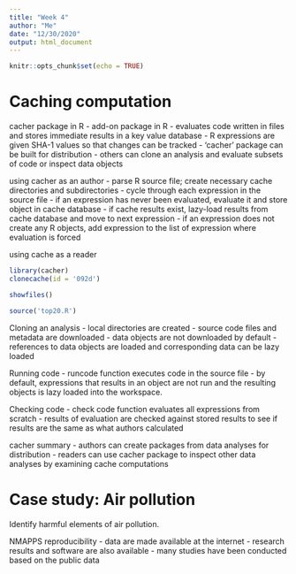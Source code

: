 ```yaml
---
title: "Week 4"
author: "Me"
date: "12/30/2020"
output: html_document
---
```


```r
knitr::opts_chunk$set(echo = TRUE)
```

# Caching computation

cacher package in R
- add-on package in R
- evaluates code written in files and stores immediate results in a key value database
- R expressions are given SHA-1 values so that changes can be tracked
- 'cacher' package can be built for distribution
- others can clone an analysis and evaluate subsets of code or inspect data objects

using cacher as an author
- parse R source file; create necessary cache directories and subdirectories
- cycle through each expression in the source file
      - if an expression has never been evaluated, evaluate it and store object in cache database
      - if cache results exist, lazy-load results from cache database and move to next expression
      - if an expression does not create any R objects, add expression to the list of expression where evaluation
         is forced

using cache as a reader
```r
library(cacher)
clonecache(id = '092d')

showfiles()

source('top20.R')
```


Cloning an analysis
- local directories are created
- source code files and metadata are downloaded
- data objects are not downloaded by default
- references to data objects are loaded and corresponding data can be lazy loaded

Running code
- runcode function executes code in the source file
- by default, expressions that results in an object are not run and the resulting objects is lazy loaded into the workspace.

Checking code
- check code function evaluates all expressions from scratch
- results of evaluation are checked against stored results to see if results are the same as what authors calculated

cacher summary
- authors can create packages from data analyses for distribution
- readers can use cacher package to inspect other data analyses by examining cache computations

# Case study: Air pollution

Identify harmful elements of air pollution.

NMAPPS reproducibility
- data are made available at the internet
- research results and software are also available
- many studies have been conducted based on the public data

